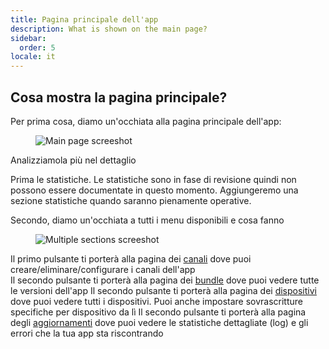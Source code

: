 ```yaml
---
title: Pagina principale dell'app
description: What is shown on the main page?
sidebar:
  order: 5
locale: it
---
```


## Cosa mostra la pagina principale?

Per prima cosa, diamo un'occhiata alla pagina principale dell'app:

<figure><img src="/main-app-page.webp" alt="Main page screeshot" /><figcaption></figcaption></figure>

Analizziamola più nel dettaglio

Prima le statistiche. Le statistiche sono in fase di revisione quindi non possono essere documentate in questo momento. Aggiungeremo una sezione statistiche quando saranno pienamente operative.

Secondo, diamo un'occhiata a tutti i menu disponibili e cosa fanno

<figure><img src="/app-multiple-sections.webp" alt="Multiple sections screeshot" /><figcaption></figcaption></figure>

Il primo pulsante ti porterà alla pagina dei [canali](/docs/webapp/channels/) dove puoi creare/eliminare/configurare i canali dell'app\
Il secondo pulsante ti porterà alla pagina dei [bundle](/docs/webapp/bundles/) dove puoi vedere tutte le versioni dell'app
Il secondo pulsante ti porterà alla pagina dei [dispositivi](/docs/webapp/devices/) dove puoi vedere tutti i dispositivi. Puoi anche impostare sovrascritture specifiche per dispositivo da lì
Il secondo pulsante ti porterà alla pagina degli [aggiornamenti](/docs/webapp/logs/) dove puoi vedere le statistiche dettagliate (log) e gli errori che la tua app sta riscontrando